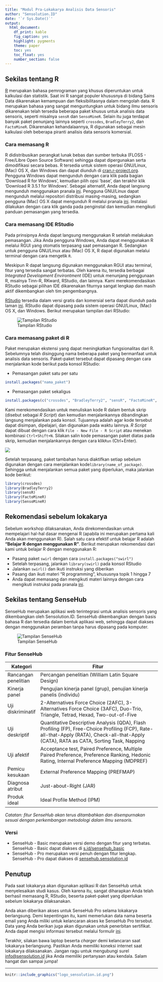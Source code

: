 ```yaml
---
title: "Modul Pra-Lokakarya Analisis Data Sensoris"
author: "Sensolution.ID"
date: '`r Sys.Date()`'
output: 
  html_document:
    df_print: kable
    fig_caption: yes
    highlight: pygments
    theme: paper
    toc: yes
    toc_float: yes
    number_section: false
---
```


## Sekilas tentang R
[R](https://www.r-project.org/) merupakan bahasa pemrograman yang khusus diperuntukan untuk kalkulasi dan statistik. Saat ini R sangat populer khususnya di bidang Sains Data dikarenakan kemampuan dan fleksibilitasnya dalam mengolah data. R merupakan bahasa yang sangat menguntungkan untuk bidang ilmu sensoris dikarenakan telah tersedia beberapa paket khusus untuk analisis data sensoris, seperti misalnya `sensR` dan `SensoMineR`. Selain itu juga terdapat banyak paket penunjang lainnya  seperti `crossdes`, `BradleyTerry2`, dan `FactoMineR`. Dikarenakan kehandalaannya, R digunakan sebagai mesin kalkulasi oleh beberapa piranti analisis data sensoris komersial.

### Cara memasang R

R didistribusikan perangkat lunak bebas dan sumber terbuka (FLOSS - Free/Libre Open Source Software) sehingga dapat dipergunakan serta dimodifikasi secara bebas. R tersedia untuk sistem operasi GNU/Linux, (Mac) OS X, dan Windows dan dapat diunduh di [cran.r-project.org](https://cran.r-project.org). Pengguna Windows dapat mengunduh dengan cara klik pada bagian 'Download R for Windows', kemudian pilih opsi 'base', dan terakhir klik 'Download R 3.5.1 for Windows'. Sebagai alternatif, Anda dapat langsung mengunduh menggunakan pranala [ini](https://cran.r-project.org/bin/windows/base/R-3.5.1-win.exe). Pengguna GNU/Linux dapat mengunduh melalui repositori distribusi masing-masing, sedangkan pengguna (Mac) OS X dapat mengunduh R melalui pranala [ini](https://cran.r-project.org/bin/macosx/R-3.5.1.pkg). Instalasi dilakukan dengan cara klik ganda pada penginstal dan kemudian mengikuti panduan pemasangan yang tersedia.

### Cara memasang IDE RStudio

Pada prinsipnya Anda dapat langsung menggunakan R setelah melakukan pemasangan. Jika Anda pengguna Windows, Anda dapat menggunakan R melalui RGUI yang otomatis terpasang saat pemasangan R. Sedangkan untuk pengguna GNU/Linux atau (Mac) OS X, R dapat digunakan melalui terminal dengan cara mengetik `R`.

Meskipun R dapat langsung digunakan menggunakan RGUI atau terminal, fitur yang tersedia sangat terbatas. Oleh karena itu, tersedia berbagai *Integrated Development Environtment* (IDE) untuk menunjang penggunaan R, msalnya Tinn-R, RKward, RStudio, dan lainnya. Kami merekomendasikan RStudio sebagai pilihan IDE dikarenakan fiturnya sangat lengkap dan masih aktif dikembangkan oleh tim pengembangnya.

[RStudio](https://rstudio.com) tersedia dalam versi gratis dan komersial serta dapat diunduh pada laman [ini](https://www.rstudio.com/products/rstudio/download/). RStudio dapat dipasang pada sistem operasi GNU/Linux, (Mac) OS X, dan Windows. Berikut merupakan tampilan dari RStudio:

![Tampilan RStudio](https://i.imgur.com/eK5fz5L.png)

### Cara memasang paket di R

Paket merupakan ekstensi yang dapat meningkatkan fungsionalitas dari R. Sebelumnya telah disinggung nama beberapa paket yang bermanfaat untuk analisis data sensoris. Paket-paket tersebut dapat dipasang dengan cara menjalankan kode berikut pada konsol RStudio:

* Pemasangan paket satu per satu
```r
install.packages("nama_paket")
```
* Pemasangan paket sekaligus
``` r
install.packages(c("crossdes", "BradleyTerry2", "sensR", "FactoMineR", "SensoMineR"))
```

Kami merekomendasikan untuk menuliskan kode R dalam bentuk skrip (disebut sebagai *R Script*) dan kemudian menjalankannya dibandingkan langsung menjalankan pada konsol. Tujuannya adalah agar kode tersebut dapat disimpan, dipelajari, dan digunakan pada waktu lainnya. *R Script* dapat dibuat dengan cara klik `File - New File - R Script` atau menekan kombinasi `Ctrl+Shift+N`. Silakan salin kode pemasangan paket diatas pada skrip, kemudian menjalankannya dengan cara klik`Run` (Ctrl+Enter). 

![](https://i.imgur.com/DVXjRCH.png)

Setelah terpasang, paket tambahan harus diaktifkan setiap sebelum digunakan dengan cara menjalankan kode`library(name_of_package)`. Sehingga untuk menjalankan semua paket yang diperlukan, maka jalankan kode berikut:

``` r
library(crossdes)
library(BradleyTerry2)
library(sensR)
library(FactoMineR)
library(SensoMineR)
```
## Rekomendasi sebelum lokakarya

Sebelum workshop dilaksanakan, Anda direkomendasikan untuk mempelajari hal-hal dasar mengenai R (apabila ini merupakan pertama kali Anda akan menggunakan R). Salah satu cara efektif untuk belajar R adalah **"Belajar R dengan menggunakan R"**. Berikut merupakan rekomendasi dari kami untuk belajar R dengan menggunakan R:

* Pasang paket `swirl` dengan cara `install.packages("swirl")`
* Setelah terpasang, jalankan `library(swirl)` pada konsol RStudio
* Jalankan `swirl()` dan ikuti instruksi yang diberikan
* Pasang dan ikuti materi "R programming", khususnya topik 1 hingga 7
* Anda dapat memasang dan mengikuti materi lainnya dengan cara mengikuti instruksi pada pranala [ini](https://github.com/swirldev/swirl_courses).

## Sekilas tentang SenseHub

SenseHub merupakan aplikasi web terintegrasi untuk analisis sensoris yang dikembangkan oleh Sensolution.ID. SenseHub dikembangkan dengan basis bahasa R dan tersedia dalam bentuk aplikasi web, sehingga dapat diakses dengan menggunakan peramban tanpa harus dipasang pada komputer.

![Tampilan SenseHub](https://i.imgur.com/Gc1BePy.jpg)

### Fitur SenseHub
| Kategori             | Fitur                                                                                                                                                                                    |
|----------------------|------------------------------------------------------------------------------------------------------------------------------------------------------------------------------------------|
| Rancangan penelitian | Percangan penelitian (William Latin Square Design)                                                                                                                                       |
| Kinerja panel        | Pengujian kinerja panel (grup), penujian kinerja panelis (individu)                                                                                                                      |
| Uji diskriminatif    | 2-Alternatives Force Choice (2AFC), 3-Alternatives Force Choice (3AFC), Duo-Trio, Triangle, Tetrad, Hexad, Two-out-of-Five                                                               |
| Uji deskriptif       | Quantitative Descriptive Analysis (QDA), Flash Profiling (FP), Free-Choice Profiling (FCP), Rate-all-that-Apply (RATA), Check-all-that-Apply (CATA), RATA as CATA, Sorting Task, Napping |
| Uji afektif          | Acceptance test, Paired Preference, Multiple Paired Preference, Preference Ranking, Hedonic Rating, Internal Preference Mapping (MDPREF)                                                 |
| Pemicu kesukaan      | External Preference Mapping (PREFMAP)                                                                                                                                                    |
| Diagnosa atribut     | Just-about-Right (JAR)                                                                                                                                                                   |
| Produk ideal         | Ideal Profile Method (IPM)                                                                                                                                                               |
*Catatan: fitur SenseHub akan terus ditambahkan dan disempurnakan sesuai dengan perkembangan metodologi dalam ilmu sensoris.*

### Versi
- SenseHub - Basic merupakan versi demo dengan fitur yang terbatas. SenseHub - Basic dapat diakses di [s.id/sensehub_basic](https://s.id/sensehub_basic)
- SenseHub - Pro merupakan versi penuh dengan fitur lengkap. SenseHub - Pro dapat diakses di [sensehub.sensolution.id](https://sensehub.sensolution.id)

## Penutup

Pada saat lokakarya akan digunakan aplikasi R dan SenseHub untuk menyelesaikan studi kasus. Oleh karena itu, sangat diharapkan Anda telah berhasil memasang R, RStudio, beserta paket-paket yang diperlukan sebelum lokakarya dilaksanakan. 

Anda akan diberikan akses untuk SenseHub Pro selama lokakarya berlangsung. Demi kepentingan itu, kami memerlukan data nama beserta email yang Anda miliki untuk kelancaran akses ke SenseHub Pro tersebut. Data yang Anda berikan juga akan digunakan untuk penerbitan sertifikat. Anda dapat mengisi informasi tersebut melalui formulir [ini](https://goo.gl/forms/MXoUBHA9RmzzPC1v2).

Terakhir, silakan bawa laptop beserta *charger* demi kelancaran saat lokakarya berlangsung. Pastikan Anda memiliki koneksi internet saat lokakarya dilaksanakan. Jangan ragu untuk mengubungi surel [info@sensolution.id](mailto:info@sensolution.id) jika Anda memiliki pertanyaan atau kendala. Salam hangat dan sampai jumpa!

<hr>

```r
knitr::include_graphics("logo_sensolution.id.png")
```
